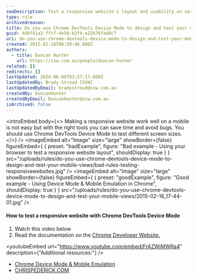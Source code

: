 ```yaml
---
seoDescription: Test a responsive website's layout and usability on various devices using Chrome DevTools' Device Mode and Mobile Emulation features.
type: rule
archivedreason:
title: Do you use Chrome DevTools Device Mode to design and test your mobile views?
guid: 4dbf41a3-ffcf-4e50-b2f4-e22b76fad8c7
uri: do-you-use-chrome-devtools-device-mode-to-design-and-test-your-mobile-views
created: 2015-02-16T06:50:46.000Z
authors:
  - title: Duncan Hunter
    url: https://ssw.com.au/people/duncan-hunter
related: []
redirects: []
lastUpdated: 2024-06-08T03:27:17.000Z
lastUpdatedBy: Brady Stroud [SSW]
lastUpdatedByEmail: bradystroud@ssw.com.au
createdBy: DuncanHunter
createdByEmail: DuncanHunter@ssw.com.au
isArchived: false
---
```


<introEmbed
  body={<>
Making a responsive website work well on a mobile is not easy but with the right tools you can save time and avoid bugs. You should use Chrome DevTools Device Mode to test different screen sizes.
  </>}
/>
<imageEmbed
  alt="Image"
  size="large"
  showBorder={false}
  figureEmbed={ {
    preset: "badExample",
    figure: "Bad example - Using your browser to test a responsive website layout",
    shouldDisplay: true
  } }
  src="/uploads/rules/do-you-use-chrome-devtools-device-mode-to-design-and-test-your-mobile-views/bad-rules-testing-responsivewebsites.jpg"
/>
<imageEmbed
  alt="Image"
  size="large"
  showBorder={false}
  figureEmbed={ {
    preset: "goodExample",
    figure: "Good example - Using Device Mode & Mobile Emulation in Chrome",
    shouldDisplay: true
  } }
  src="/uploads/rules/do-you-use-chrome-devtools-device-mode-to-design-and-test-your-mobile-views/2015-02-16_17-44-01.jpg"
/>

#### How to test a responsive website with Chrome DevTools Device Mode

1. Watch this video below
2. Read the documentation on the [Chrome Developer Website.](https://developer.chrome.com/devtools/docs/device-mode)

<youtubeEmbed url="https://www.youtube.com/embed/FrAZWiMWRa4" description={"Additional resources:"} />

- [Chrome Device Mode & Mobile Emulation](https://developer.chrome.com/devtools/docs/device-mode)
- [CHRISPEDERICK.COM](http://chrispederick.com/work/web-developer/)
